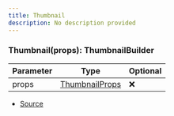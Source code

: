 ```yaml
---
title: Thumbnail
description: No description provided
---
```



### Thumbnail(props): ThumbnailBuilder

| Parameter | Type | Optional |
| ----------- | ----------- | ----------- |
| props | [ThumbnailProps](/docs/api-reference/types/ThumbnailProps) | ❌ |


- [Source](https://github.com/underctrl-io/commandkit/blob/e7997746676c2b18be64230c918cb998973d18b5/packages/commandkit/src/components/v2/section.ts#L41)
